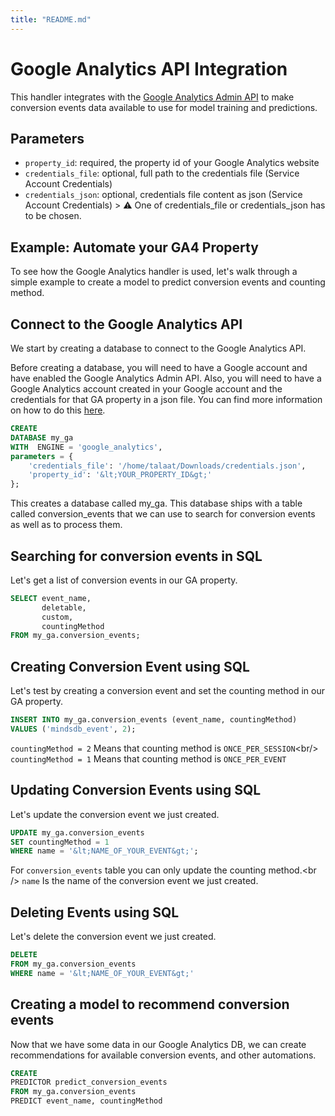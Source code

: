 ```yaml
---
title: "README.md"
---
```


# Google Analytics API Integration

This handler integrates with the [Google Analytics Admin API](https://developers.google.com/analytics/devguides/config/admin/v1)
to make conversion events data available to use for model training and predictions.

## Parameters
* `property_id`: required, the property id of your Google Analytics website
* `credentials_file`: optional, full path to the credentials file (Service Account Credentials)
* `credentials_json`: optional, credentials file content as json (Service Account Credentials)
&gt; ⚠️ One of credentials_file or credentials_json has to be chosen.

## Example: Automate your GA4 Property

To see how the Google Analytics handler is used, let's walk through a simple example to create a model to predict
conversion events and counting method.

## Connect to the Google Analytics API

We start by creating a database to connect to the Google Analytics API.

Before creating a database, you will need to have a Google account and have enabled the Google Analytics Admin API.
Also, you will need to have a Google Analytics account created in your Google account and the credentials for that GA property
in a json file. You can find more information on how to do
this [here](https://developers.google.com/analytics/devguides/config/admin/v1/quickstart-client-libraries).

~~~~sql
CREATE
DATABASE my_ga
WITH  ENGINE = 'google_analytics',
parameters = {
    'credentials_file': '/home/talaat/Downloads/credentials.json',
    'property_id': '&lt;YOUR_PROPERTY_ID&gt;'
};    
~~~~

This creates a database called my_ga. This database ships with a table called conversion_events that we can use to search for
conversion events as well as to process them.

## Searching for conversion events in SQL

Let's get a list of conversion events in our GA property.

~~~~sql
SELECT event_name,
       deletable,
       custom,
       countingMethod
FROM my_ga.conversion_events;
~~~~

## Creating Conversion Event using SQL

Let's test by creating a conversion event and set the counting method in our GA property.

~~~~sql
INSERT INTO my_ga.conversion_events (event_name, countingMethod)
VALUES ('mindsdb_event', 2);
~~~~
`countingMethod = 2` Means that counting method is `ONCE_PER_SESSION`&lt;br/&gt;
`countingMethod = 1` Means that counting method is `ONCE_PER_EVENT`
## Updating Conversion Events using SQL

Let's update the conversion event we just created.

~~~~sql
UPDATE my_ga.conversion_events
SET countingMethod = 1
WHERE name = '&lt;NAME_OF_YOUR_EVENT&gt;';
~~~~
For `conversion_events` table you can only update the counting method.&lt;br /&gt;
`name` Is the name of the conversion event we just created.

## Deleting Events using SQL

Let's delete the conversion event we just created.

~~~~sql
DELETE
FROM my_ga.conversion_events
WHERE name = '&lt;NAME_OF_YOUR_EVENT&gt;'
~~~~

## Creating a model to recommend conversion events

Now that we have some data in our Google Analytics DB, we can create recommendations for available conversion events, and other automations.

~~~~sql
CREATE
PREDICTOR predict_conversion_events
FROM my_ga.conversion_events
PREDICT event_name, countingMethod
~~~~